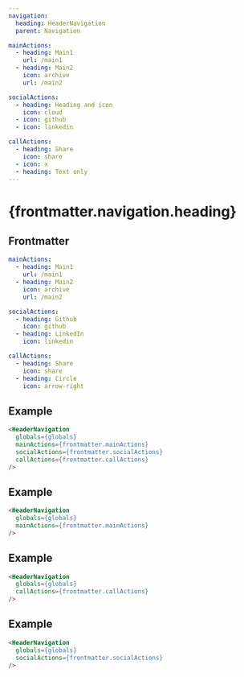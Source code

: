 ```yaml
---
navigation:
  heading: HeaderNavigation
  parent: Navigation

mainActions:
  - heading: Main1
    url: /main1
  - heading: Main2
    icon: archive
    url: /main2

socialActions:
  - heading: Heading and icon
    icon: cloud
  - icon: github
  - icon: linkedin

callActions:
  - heading: Share
    icon: share
  - icon: x
  - heading: Text only
---
```


# {frontmatter.navigation.heading}
## Frontmatter
```yaml
mainActions:
  - heading: Main1
    url: /main1
  - heading: Main2
    icon: archive
    url: /main2

socialActions:
  - heading: Github
    icon: github
  - heading: LinkedIn
    icon: linkedin

callActions:
  - heading: Share
    icon: share
  - heading: Circle
    icon: arrow-right
```

## Example
```html
<HeaderNavigation 
  globals={globals}
  mainActions={frontmatter.mainActions}
  socialActions={frontmatter.socialActions}
  callActions={frontmatter.callActions} 
/>
```
<HeaderNavigation 
  globals={globals}
  mainActions={frontmatter.mainActions}
  socialActions={frontmatter.socialActions}
  callActions={frontmatter.callActions} 
/>

## Example
```html
<HeaderNavigation 
  globals={globals}
  mainActions={frontmatter.mainActions}
/>
```
<HeaderNavigation 
  globals={globals}
  mainActions={frontmatter.mainActions}
/>

## Example
```html
<HeaderNavigation 
  globals={globals}
  callActions={frontmatter.callActions} 
/>
```
<HeaderNavigation 
  globals={globals}
  callActions={frontmatter.callActions} 
/>

## Example
```html
<HeaderNavigation 
  globals={globals}
  socialActions={frontmatter.socialActions}
/>
```
<HeaderNavigation 
  globals={globals}
  socialActions={frontmatter.socialActions}
/>

